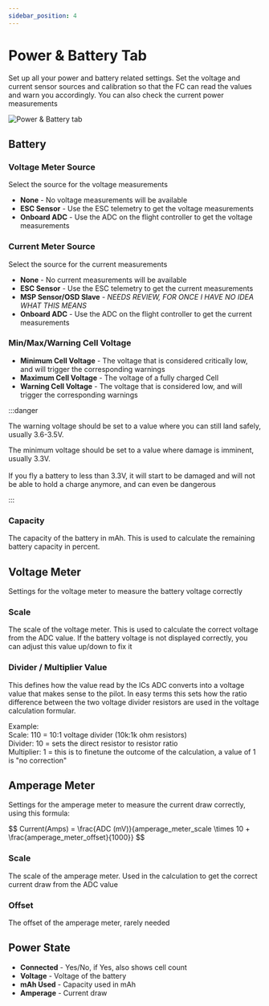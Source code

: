 ```yaml
---
sidebar_position: 4
---
```


# Power & Battery Tab

Set up all your power and battery related settings. Set the voltage and current sensor sources and 
calibration so that the FC can read the values and warn you accordingly. You can also check the current 
power measurements

![Power & Battery tab](/img/betaflight_configurator_power_battery_tab.png)

## Battery

### Voltage Meter Source

Select the source for the voltage measurements

* **None** - No voltage measurements will be available
* **ESC Sensor** - Use the ESC telemetry to get the voltage measurements
* **Onboard ADC** - Use the ADC on the flight controller to get the voltage measurements

### Current Meter Source

Select the source for the current measurements

* **None** - No current measurements will be available
* **ESC Sensor** - Use the ESC telemetry to get the current measurements
* **MSP Sensor/OSD Slave** - *NEEDS REVIEW, FOR ONCE I HAVE NO IDEA WHAT THIS MEANS*
* **Onboard ADC** - Use the ADC on the flight controller to get the current measurements

### Min/Max/Warning Cell Voltage

* **Minimum Cell Voltage** - The voltage that is considered critically low, and will trigger the corresponding warnings
* **Maximum Cell Voltage** - The voltage of a fully charged Cell
* **Warning Cell Voltage** - The voltage that is considered low, and will trigger the corresponding warnings

:::danger

The warning voltage should be set to a value where you can still land safely, usually 3.6-3.5V.

The minimum voltage should be set to a value where damage is imminent, usually 3.3V.
<br></br>
If you fly a battery to less than 3.3V, it will start to be damaged and will not be able to hold a charge anymore, and can even be dangerous

:::

### Capacity

The capacity of the battery in mAh. This is used to calculate the remaining battery capacity in percent.

## Voltage Meter

Settings for the voltage meter to measure the battery voltage correctly

### Scale

The scale of the voltage meter. This is used to calculate the correct voltage from the ADC value. If the battery 
voltage is not displayed correctly, you can adjust this value up/down to fix it

### Divider / Multiplier Value

This defines how the value read by the ICs ADC converts into a voltage value that makes sense to the pilot.
In easy terms this sets how the ratio difference between the two voltage divider resistors are used in the voltage calculation formular.

Example:  
Scale: 110 = 10:1 voltage divider (10k:1k ohm resistors)  
Divider: 10 = sets the direct resistor to resistor ratio  
Multiplier: 1 = this is to finetune the outcome of the calculation, a value of 1 is "no correction"

## Amperage Meter

Settings for the amperage meter to measure the current draw correctly, using this formula:

$$
Current(Amps) = \frac\{ADC (mV)}\{amperage\_meter\_scale \times 10 + \frac\{amperage\_meter\_offset}\{1000}}
$$

### Scale

The scale of the amperage meter. Used in the calculation to get the correct current draw from the ADC value

### Offset

The offset of the amperage meter, rarely needed

## Power State

* **Connected** - Yes/No, if Yes, also shows cell count
* **Voltage** - Voltage of the battery
* **mAh Used** - Capacity used in mAh
* **Amperage** - Current draw
